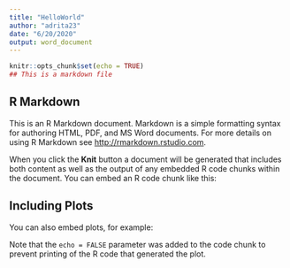 ```yaml
---
title: "HelloWorld"
author: "adrita23"
date: "6/20/2020"
output: word_document
---
```


```r
knitr::opts_chunk$set(echo = TRUE)
## This is a markdown file
```

## R Markdown

This is an R Markdown document. Markdown is a simple formatting syntax for authoring HTML, PDF, and MS Word documents. For more details on using R Markdown see <http://rmarkdown.rstudio.com>.

When you click the **Knit** button a document will be generated that includes both content as well as the output of any embedded R code chunks within the document. You can embed an R code chunk like this:



## Including Plots

You can also embed plots, for example:



Note that the `echo = FALSE` parameter was added to the code chunk to prevent printing of the R code that generated the plot.
